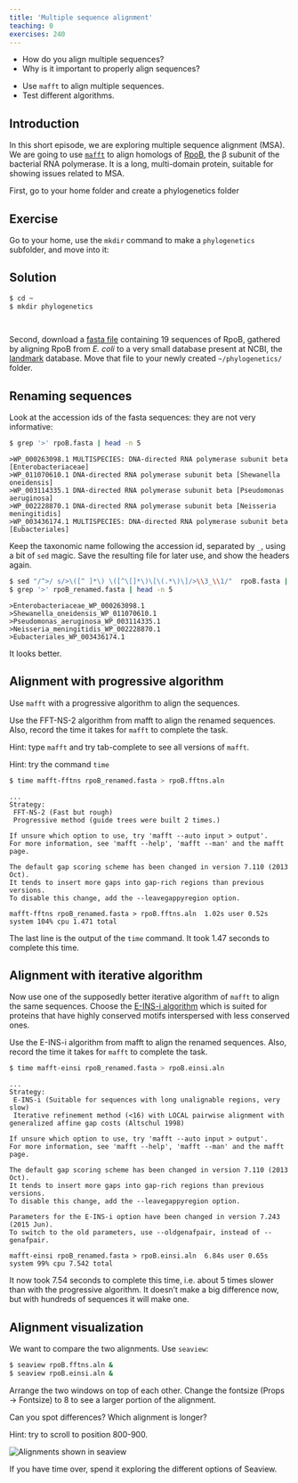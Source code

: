 ```yaml
---
title: 'Multiple sequence alignment'
teaching: 0
exercises: 240
---
```


:::::::::::::::::::::::::::::::::::::: questions 

- How do you align multiple sequences?
- Why is it important to properly align sequences?

::::::::::::::::::::::::::::::::::::::::::::::::

::::::::::::::::::::::::::::::::::::: objectives

- Use `mafft` to align multiple sequences.
- Test different algorithms.

::::::::::::::::::::::::::::::::::::::::::::::::

## Introduction

In this short episode, we are exploring multiple sequence alignment (MSA). We are going to use [`mafft`](https://mafft.cbrc.jp/alignment/software/algorithms/algorithms.html) to align homologs of [RpoB](https://en.wikipedia.org/wiki/RpoB), the β subunit of the bacterial RNA polymerase. It is a long, multi-domain protein, suitable for showing issues related to MSA. 

First, go to your home folder and create a phylogenetics folder

:::::::::::::::::::::::::::::::::::::::  challenge

## Exercise

Go to your home, use the `mkdir` command to make a `phylogenetics` subfolder, and move into it:  

:::::::::::::::  solution

## Solution

```bash
$ cd ~
$ mkdir phylogenetics

 
```

:::::::::::::::::::::::::

::::::::::::::::::::::::::::::::::::::::::::::::::

Second, download a [fasta file](episodes/files/rpoB.fasta) containing 19 sequences of RpoB, gathered by aligning RpoB from *E. coli* to a very small database present at NCBI, the [landmark](https://blast.ncbi.nlm.nih.gov/smartblast/smartBlast.cgi?CMD=Web&PAGE_TYPE=BlastDocs) database. Move that file to your newly created `~/phylogenetics/` folder.

## Renaming sequences

Look at the accession ids of the fasta sequences: they are not very informative: 

```bash
$ grep '>' rpoB.fasta | head -n 5
```

```output
>WP_000263098.1 MULTISPECIES: DNA-directed RNA polymerase subunit beta [Enterobacteriaceae]
>WP_011070610.1 DNA-directed RNA polymerase subunit beta [Shewanella oneidensis]
>WP_003114335.1 DNA-directed RNA polymerase subunit beta [Pseudomonas aeruginosa]
>WP_002228870.1 DNA-directed RNA polymerase subunit beta [Neisseria meningitidis]
>WP_003436174.1 MULTISPECIES: DNA-directed RNA polymerase subunit beta [Eubacteriales]
```

Keep the taxonomic name following the accession id, separated by `_`, using a bit of `sed` magic. Save the resulting file for later use, and show the headers again. 
```bash
$ sed "/^>/ s/>\([^ ]*\) \([^\[]*\)\[\(.*\)\]/>\\3_\\1/"  rpoB.fasta | sed "s/ /_/g" > rpoB_renamed.fasta
$ grep '>' rpoB_renamed.fasta | head -n 5
```

```output
>Enterobacteriaceae_WP_000263098.1
>Shewanella_oneidensis_WP_011070610.1
>Pseudomonas_aeruginosa_WP_003114335.1
>Neisseria_meningitidis_WP_002228870.1
>Eubacteriales_WP_003436174.1
```

It looks better.

## Alignment with progressive algorithm

Use `mafft` with a progressive algorithm to align the sequences. 

:::::::::::::::::::::::::::::::::::::::  challenge

Use the FFT-NS-2 algorithm from mafft to align the renamed sequences. Also, record the time it takes for `mafft` to complete the task. 

Hint: type `mafft` and try tab-complete to see all versions of `mafft`.

Hint: try the command `time` 

:::::::::::::::  solution

```bash
$ time mafft-fftns rpoB_renamed.fasta > rpoB.fftns.aln
```

```output
...
Strategy:
 FFT-NS-2 (Fast but rough)
 Progressive method (guide trees were built 2 times.)

If unsure which option to use, try 'mafft --auto input > output'.
For more information, see 'mafft --help', 'mafft --man' and the mafft page.

The default gap scoring scheme has been changed in version 7.110 (2013 Oct).
It tends to insert more gaps into gap-rich regions than previous versions.
To disable this change, add the --leavegappyregion option.

mafft-fftns rpoB_renamed.fasta > rpoB.fftns.aln  1.02s user 0.52s system 104% cpu 1.471 total
```

The last line is the output of the `time` command. It took 1.47 seconds to complete this time.

:::::::::::::::::::::::::

::::::::::::::::::::::::::::::::::::::::::::::::::

## Alignment with iterative algorithm

Now use one of the supposedly better iterative algorithm of `mafft` to align the same sequences. Choose the [E-INS-i algorithm](https://mafft.cbrc.jp/alignment/software/algorithms/algorithms.html) which is suited for proteins that have highly conserved motifs interspersed with less conserved ones. 

:::::::::::::::::::::::::::::::::::::::  challenge

Use the E-INS-i algorithm from mafft to align the renamed sequences. Also, record the time it takes for `mafft` to complete the task. 

:::::::::::::::  solution

```bash
$ time mafft-einsi rpoB_renamed.fasta > rpoB.einsi.aln
```

```output
...
Strategy:
 E-INS-i (Suitable for sequences with long unalignable regions, very slow)
 Iterative refinement method (<16) with LOCAL pairwise alignment with generalized affine gap costs (Altschul 1998)

If unsure which option to use, try 'mafft --auto input > output'.
For more information, see 'mafft --help', 'mafft --man' and the mafft page.

The default gap scoring scheme has been changed in version 7.110 (2013 Oct).
It tends to insert more gaps into gap-rich regions than previous versions.
To disable this change, add the --leavegappyregion option.

Parameters for the E-INS-i option have been changed in version 7.243 (2015 Jun).
To switch to the old parameters, use --oldgenafpair, instead of --genafpair.

mafft-einsi rpoB_renamed.fasta > rpoB.einsi.aln  6.84s user 0.65s system 99% cpu 7.542 total
```

It now took 7.54 seconds to complete this time, i.e. about 5 times slower than with the progressive algorithm. It doesn't make a big difference now, but with hundreds of sequences it will make one.

:::::::::::::::::::::::::

::::::::::::::::::::::::::::::::::::::::::::::::::

## Alignment visualization 

We want to compare the two alignments. Use `seaview`: 

```bash
$ seaview rpoB.fftns.aln &
$ seaview rpoB.einsi.aln &
```

Arrange the two windows on top of each other. Change the fontsize (Props -> Fontsize) to 8 to see a larger portion of the alignment. 

:::::::::::::::::::::::::::::::::::::::  challenge

Can you spot differences? Which alignment is longer?

Hint: try to scroll to position 800-900.

:::::::::::::::  solution

![](episodes/fig/seaview.png){alt='Alignments shown in seaview'}

::::::::::::::::::::::::::::::::::::::::::::::::::

::::::::::::::::::::::::::::::::::::::::::::::::::

If you have time over, spend it exploring the different options of Seaview.
